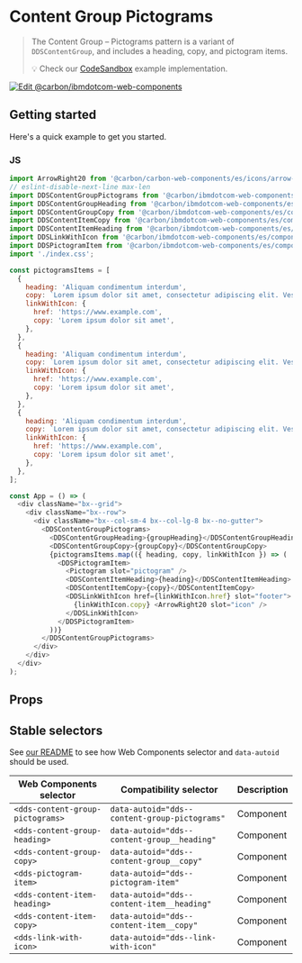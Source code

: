 
# Content Group Pictograms

> The Content Group – Pictograms pattern is a variant of `DDSContentGroup`, and
> includes a heading, copy, and pictogram items.
>
> 💡 Check our
> [CodeSandbox](https://githubbox.com/carbon-design-system/carbon-for-ibm-dotcom/tree/main/packages/web-components/examples/codesandbox/components-react/content-group-pictograms)
> example implementation.

[![Edit @carbon/ibmdotcom-web-components](https://codesandbox.io/static/img/play-codesandbox.svg)](https://githubbox.com/carbon-design-system/carbon-for-ibm-dotcom/tree/main/packages/web-components/examples/codesandbox/components-react/content-group-pictograms)

## Getting started

Here's a quick example to get you started.

### JS

```js
import ArrowRight20 from '@carbon/carbon-web-components/es/icons/arrow--right/20';
// eslint-disable-next-line max-len
import DDSContentGroupPictograms from '@carbon/ibmdotcom-web-components/es/components-react/content-group-pictograms/content-group-pictograms';
import DDSContentGroupHeading from '@carbon/ibmdotcom-web-components/es/components-react/content-group/content-group-heading';
import DDSContentGroupCopy from '@carbon/ibmdotcom-web-components/es/components-react/content-group/content-group-copy';
import DDSContentItemCopy from '@carbon/ibmdotcom-web-components/es/components-react/content-item/content-item-copy';
import DDSContentItemHeading from '@carbon/ibmdotcom-web-components/es/components-react/content-item/content-item-heading';
import DDSLinkWithIcon from '@carbon/ibmdotcom-web-components/es/components-react/link-with-icon/link-with-icon';
import DDSPictogramItem from '@carbon/ibmdotcom-web-components/es/components-react/pictogram-item/pictogram-item';
import './index.css';

const pictogramsItems = [
  {
    heading: 'Aliquam condimentum interdum',
    copy: `Lorem ipsum dolor sit amet, consectetur adipiscing elit. Vestibulum non porttitor libero, in venenatis magna.`,
    linkWithIcon: {
      href: 'https://www.example.com',
      copy: 'Lorem ipsum dolor sit amet',
    },
  },
  {
    heading: 'Aliquam condimentum interdum',
    copy: `Lorem ipsum dolor sit amet, consectetur adipiscing elit. Vestibulum non porttitor libero, in venenatis magna.`,
    linkWithIcon: {
      href: 'https://www.example.com',
      copy: 'Lorem ipsum dolor sit amet',
    },
  },
  {
    heading: 'Aliquam condimentum interdum',
    copy: `Lorem ipsum dolor sit amet, consectetur adipiscing elit. Vestibulum non porttitor libero, in venenatis magna.`,
    linkWithIcon: {
      href: 'https://www.example.com',
      copy: 'Lorem ipsum dolor sit amet',
    },
  },
];

const App = () => (
  <div className="bx--grid">
    <div className="bx--row">
      <div className="bx--col-sm-4 bx--col-lg-8 bx--no-gutter">
        <DDSContentGroupPictograms>
          <DDSContentGroupHeading>{groupHeading}</DDSContentGroupHeading>
          <DDSContentGroupCopy>{groupCopy}</DDSContentGroupCopy>
          {pictogramsItems.map(({ heading, copy, linkWithIcon }) => (
            <DDSPictogramItem>
              <Pictogram slot="pictogram" />
              <DDSContentItemHeading>{heading}</DDSContentItemHeading>
              <DDSContentItemCopy>{copy}</DDSContentItemCopy>
              <DDSLinkWithIcon href={linkWithIcon.href} slot="footer">
                {linkWithIcon.copy} <ArrowRight20 slot="icon" />
              </DDSLinkWithIcon>
            </DDSPictogramItem>
          ))}
        </DDSContentGroupPictograms>
      </div>
    </div>
  </div>
);
```

## Props

<Props of={PropTypesRef} />

## Stable selectors

See [our README](https://github.com/carbon-design-system/carbon-for-ibm-dotcom/tree/main/packages/web-components#stable-selectors-for-analytics-and-integratione2e-testing-in-web-components) to see how Web Components selector and `data-autoid` should be used.

| Web Components selector          | Compatibility selector                        | Description |
| -------------------------------- | --------------------------------------------- | ----------- |
| `<dds-content-group-pictograms>` | `data-autoid="dds--content-group-pictograms"` | Component   |
| `<dds-content-group-heading>`    | `data-autoid="dds--content-group__heading"`   | Component   |
| `<dds-content-group-copy>`       | `data-autoid="dds--content-group__copy"`      | Component   |
| `<dds-pictogram-item>`           | `data-autoid="dds--pictogram-item"`           | Component   |
| `<dds-content-item-heading>`     | `data-autoid="dds--content-item__heading"`    | Component   |
| `<dds-content-item-copy>`        | `data-autoid="dds--content-item__copy"`       | Component   |
| `<dds-link-with-icon>`           | `data-autoid="dds--link-with-icon"`           | Component   |

<Description markdown={contributing} />
